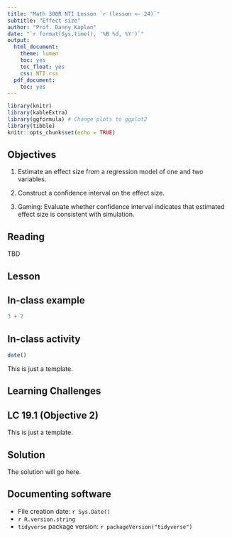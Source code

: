 ```yaml
---
title: "Math 300R NTI Lesson `r (lesson <- 24)`"
subtitle: "Effect size"
author: "Prof. Danny Kaplan"
date: "`r format(Sys.time(), '%B %d, %Y')`"
output:
  html_document:
    theme: lumen
    toc: yes
    toc_float: yes
    css: NTI.css
  pdf_document:
    toc: yes
---
```



```r
library(knitr)
library(kableExtra)
library(ggformula) # Change plots to ggplot2
library(tibble)
knitr::opts_chunk$set(echo = TRUE)
```

## Objectives

#. Estimate an effect size from a regression model of one and two variables.

#. Construct a confidence interval on the effect size.

#. Gaming: Evaluate whether confidence interval indicates that estimated effect size is consistent with simulation.


## Reading

TBD


## Lesson

:::: {.callout-note icon=false}
## In-class example

```r
3 + 2
```
::::


:::: {.callout-important icon=false}
## In-class activity

```r
date()
```
::::

This is just a template.

## Learning Challenges

:::: {.callout-note icon=false}
## LC 19.1 (Objective 2)

This is just a template.

::: {.callout-tip}
## Solution


The solution will go here.
:::
::::

## Documenting software

  * File creation date: `r Sys.Date()`
  * `r R.version.string`
  * `tidyverse` package version: `r packageVersion("tidyverse")`

